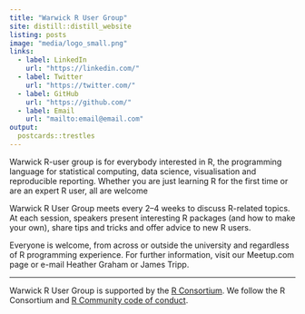 ```yaml
---
title: "Warwick R User Group"
site: distill::distill_website
listing: posts
image: "media/logo_small.png"
links:
  - label: LinkedIn
    url: "https://linkedin.com/"
  - label: Twitter
    url: "https://twitter.com/"
  - label: GitHub
    url: "https://github.com/"
  - label: Email
    url: "mailto:email@email.com"
output:
  postcards::trestles
---
```


Warwick R-user group is for everybody interested in R, the programming language for statistical computing, data science, visualisation and reproducible reporting. Whether you are just learning R for the first time or are an expert R user, all are welcome

Warwick R User Group meets every 2–4 weeks to discuss R-related topics. At each session, speakers present interesting R packages (and how to make your own), share tips and tricks and offer advice to new R users.

Everyone is welcome, from across or outside the university and regardless of R programming experience. For further information, visit our Meetup.com page or e-mail Heather Graham or James Tripp.

---


Warwick R User Group is supported by the [R Consortium](https://www.r-consortium.org/).
We follow the R Consortium and [R Community code of conduct](https://wiki.r-consortium.org/view/R_Consortium_and_the_R_Community_Code_of_Conduct).
